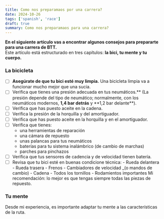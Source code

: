```yaml
---
title: Como nos preparamaos por una carrera?
date: 2024-10-26
tags: ['spanish', 'race']
draft: true
summary: Como nos preparamaos para una carrera?
---
```


**En el siguiente artículo vas a encontrar algunos consejos para prepararte para una carrera de BTT.**  
Este artículo está estructurado en tres capítulos: **la bici, tu mente y tu cuerpo.**

### La bicicleta

- [ ] **Asegúrate de que tu bici esté muy limpia.** Una bicicleta limpia va a funcionar mucho mejor que una sucia.
- [ ] Verifica que tienes una presión adecuada en tus neumáticos.** (La presión depende del tipo de neumático; normalmente, con los neumáticos modernos, **1,4 bar detrás** y **1,2 bar delante\*\*).
- [ ] Verifica que has puesto aceite en la cadena.
- [ ] Verifica la presión de la horquilla y del amortiguador.
- [ ] Verifica que has puesto aceite en la horquilla y en el amortiguador.
- [ ] Verifica que tienes:
  - una herramientas de reparación
  - una cámara de repuesto
  - unas palancas para tus neumáticos
  - baterías para tu sistema inalámbrico (de cambio de marchas)
  - parches para pinchazos
- [ ] Verifica que tus sensores de cadencia y de velocidad tienen batería.
- [ ] Revisa que tu bici esté en buenas condicione técnica: - Rueda delantera - Rueda trasera - Frenos - Cambiadores de velocidad \_(o mandos de cambio) - Cadena - Todos los tornillos - Rodamientos importantes
      Mi recomendación: lo mejor es que tengas siempre todas las piezas de repuesto.

### Tu mente

Desde mi experiencia, es importante adaptar tu mente a las características de la ruta.
